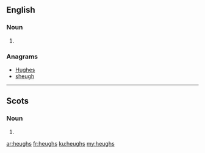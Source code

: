==English==

===Noun===
{{head|en|plural}}

# {{plural of|heugh|lang=en}}

===Anagrams===
* [[Hughes#English|Hughes]]
* [[sheugh#English|sheugh]]

----

==Scots==

===Noun===
{{head|sco|plural}}

# {{plural of|heuch|lang=sco}}

[[ar:heughs]]
[[fr:heughs]]
[[ku:heughs]]
[[my:heughs]]